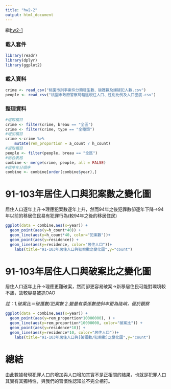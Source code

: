 ```yaml
---
title: "hw2-2"
output: html_document
---
```

繼[hw2-1]()

### 載入套件
```r
library(readr)
library(dplyr)
library(ggplot2)
```
### 載入資料
```r
crime <- read_csv("桃園市刑事案件分類發生數、破獲數及嫌疑犯人數.csv")
people <- read_csv("桃園市政府警察局轄區現住人口、性別比例及人口密度.csv")
```
### 整理資料
```r
#選取欄目
crime <- filter(crime, breau == "全區")
crime <- filter(crime, type == "全種類")
#增加欄目
crime <-crime %>% 
    mutate(rem_proportion = a_count / h_count)
#選取欄目
people <- filter(people, breau == "全區")
#結合表格
combine <- merge(crime, people, all = FALSE)
#排序年分順序
combine <- combine[order(combine$year),]
```
# 91-103年**居住人口**與**犯案數**之變化圖
居住人口逐年上升->理應犯案數逐年上升，然而94年之後犯罪數卻逐年下降->94年以前的移居住民易有犯罪行為(較94年之後的移居住民)
```r
ggplot(data = combine,aes(x=year)) +
  geom_point(aes(y=h_count*40)) + 
  geom_line(aes(y=h_count*40, color="犯案數"))+
  geom_point(aes(y=residence)) + 
  geom_line(aes(y=residence, color="居住人口"))+
    labs(title="91-103年居住人口與犯案數之變化圖",y="count")
```

# 91-103年**居住人口**與**破案比**之變化圖
居住人口逐年上升->理應更難破案，然而卻更容易破案->新移居住民可能對環境較不熟，故較容易被抓OAO

*註：1.破案比＝破獲數/犯案數 2.變量有乘係數使斜率更為陡峭，便於觀察*
```r
ggplot(data = combine,aes(x=year)) +
  geom_point(aes(y=rem_proportion*10000000), ) + 
  geom_line(aes(y=rem_proportion*10000000, color="破案比")) +
  geom_point(aes(y=residence*10)) + 
  geom_line(aes(y=residence*10, color="居住人口"))+
    labs(title="91-103年居住人口與[破獲數/犯案數]之變化圖",y="count") 
```

# **總結**
由此數據發現犯罪人口的增加與人口增加其實不是正相關的結果，也就是犯罪人口其實有其獨特性，與我們的習慣性認知並不完全相符。